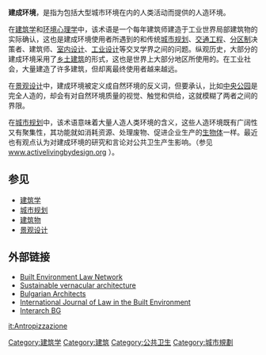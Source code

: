 '''建成环境'''，是指为包括大型城市环境在内的人类活动而提供的人造环境。

在[[建筑学|建筑学]]和[[环境心理学|环境心理学]]中，该术语是一个每年建筑师建造于工业世界局部建筑物的实际确认，这也是建成环境使用者所遇到的和传统[[城市规划|城市规划]]、[[交通工程|交通工程]]、[[分区制|分区制]]决策者、建筑师、[[室内设计|室内设计]]、[[工业设计|工业设计]]等交叉学界之间的问题。纵观历史，大部分的建成环境采用了[[乡土建筑|乡土建筑]]的形式，这也是世界上大部分地区所使用的。在工业社会，大量建造了许多建筑，但却离最终使用者越来越远。 

在[[景观设计|景观设计]]中，建成环境被定义成自然环境的反义词，但要承认，比如[[中央公园|中央公园]]是完全人造的，却会有对自然环境质量的视觉、触觉和供给，这就模糊了两者之间的界限。

在[[城市规划|城市规划]]中，该术语意味着大量人造人类环境的含义，这些人造环境既有广阔性又有聚集性，其功能就如消耗资源、处理废物、促进企业生产的[[生物体|生物体]]一样。最近也有观点认为对建成环境的研究和言论对公共卫生产生影响。（参见[http://www.activelivingbydesign.org www.activelivingbydesign.org] {{Wayback|url=http://www.activelivingbydesign.org/ |date=20180413035544 }}）。

== 参见 ==
*[[建筑学|建筑学]]
*[[城市规划|城市规划]]
*[[建筑物|建筑物]]
*[[景观设计|景观设计]]

== 外部链接 ==
*[https://web.archive.org/web/20121028130305/http://bel-net.org/ Built Environment Law Network]
*[http://www.vernarch.com Sustainable vernacular architecture] {{Wayback|url=http://www.vernarch.com/ |date=20210418124145 }}
*[http://www.forma1bg.com Bulgarian Architects] {{Wayback|url=http://www.forma1bg.com/ |date=20210514134706 }}
*[https://web.archive.org/web/20170422231139/http://law-journal.net/ International Journal of Law in the Built Environment]
*[http://www.interarch.bg Interarch BG] {{Wayback|url=http://www.interarch.bg/ |date=20220131204206 }}

[[Category:建筑学|Category:建筑学]]
[[Category:建筑|Category:建筑]]
[[Category:公共卫生|Category:公共卫生]]
[[Category:城市規劃|Category:城市規劃]]

[[it:Antropizzazione|it:Antropizzazione]]